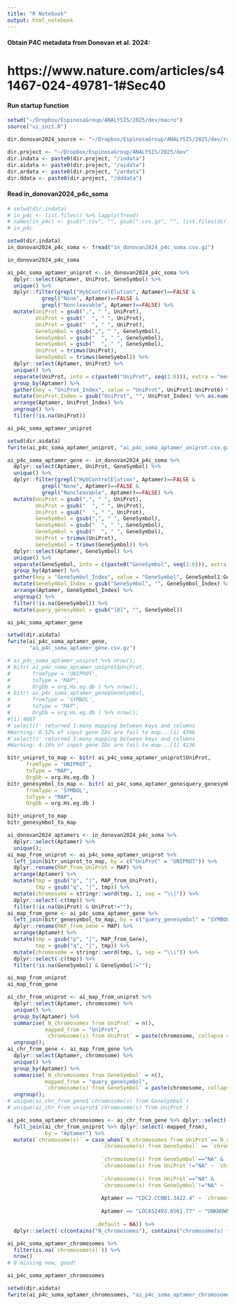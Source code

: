 ```yaml
---
title: "R Notebook"
output: html_notebook
---
```


#### Obtain P4C metadata from Donovan et al. 2024:
# https://www.nature.com/articles/s41467-024-49781-1#Sec40

#### Run startup function
```r
setwd("~/Dropbox/EspinosaGroup/ANALYSIS/2025/dev/macro")
source("ui_init.R")
```

```r
dir.donovan2024_source <- "~/Dropbox/EspinosaGroup/ANALYSIS/2025/dev/rawdata/Donovan2024_syn31481952.5"

dir.project <- "~/Dropbox/EspinosaGroup/ANALYSIS/2025/dev"
dir.indata <- paste0(dir.project, "/indata")
dir.aidata <- paste0(dir.project, "/aidata")
dir.ardata <- paste0(dir.project, "/ardata")
dir.ddata <- paste0(dir.project, "/dddata")
```

#### Read in_donovan2024_p4c_soma
```r
# setwd(dir.indata)
# in_p4c <- list.files() %>% lapply(fread)
# names(in_p4c) <- gsub(".csv", "", gsub(".csv.gz", "", list.files(dir.indata)))
# in_p4c

setwd(dir.indata)
in_donovan2024_p4c_soma <- fread("in_donovan2024_p4c_soma.csv.gz")

in_donovan2024_p4c_soma
```

```r
ai_p4c_soma_aptamer_uniprot <- in_donovan2024_p4c_soma %>%
  dplyr::select(Aptamer, UniProt, GeneSymbol) %>%
  unique() %>%
  dplyr::filter(grepl("HybControlElution", Aptamer)==FALSE &
           grepl("None", Aptamer)==FALSE &
           grepl("Noncleavable", Aptamer)==FALSE) %>%
  mutate(UniProt = gsub(",", " ", UniProt),
         UniProt = gsub("  ", " ", UniProt),
         UniProt = gsub("  ", " ", UniProt),
         GeneSymbol = gsub(",", " ", GeneSymbol),
         GeneSymbol = gsub("  ", " ", GeneSymbol),
         GeneSymbol = gsub("  ", " ", GeneSymbol),
         UniProt = trimws(UniProt),
         GeneSymbol = trimws(GeneSymbol)) %>%
  dplyr::select(Aptamer, UniProt) %>%
  unique() %>%
  separate(UniProt, into = c(paste0("UniProt", seq(1:6))), extra = "merge", remove = TRUE) %>%
  group_by(Aptamer) %>%
  gather(key = "UniProt_Index", value = "UniProt", UniProt1:UniProt6) %>%
  mutate(UniProt_Index = gsub("UniProt", "", UniProt_Index) %>% as.numeric()) %>%
  arrange(Aptamer, UniProt_Index) %>%
  ungroup() %>%
  filter(!is.na(UniProt))

ai_p4c_soma_aptamer_uniprot

setwd(dir.aidata)
fwrite(ai_p4c_soma_aptamer_uniprot, "ai_p4c_soma_aptamer_uniprot.csv.gz")
```

```r
ai_p4c_soma_aptamer_gene <- in_donovan2024_p4c_soma %>%
  dplyr::select(Aptamer, UniProt, GeneSymbol) %>%
  unique() %>%
  dplyr::filter(grepl("HybControlElution", Aptamer)==FALSE &
           grepl("None", Aptamer)==FALSE &
           grepl("Noncleavable", Aptamer)==FALSE) %>%
  mutate(UniProt = gsub(",", " ", UniProt),
         UniProt = gsub("  ", " ", UniProt),
         UniProt = gsub("  ", " ", UniProt),
         GeneSymbol = gsub(",", " ", GeneSymbol),
         GeneSymbol = gsub("  ", " ", GeneSymbol),
         GeneSymbol = gsub("  ", " ", GeneSymbol),
         UniProt = trimws(UniProt),
         GeneSymbol = trimws(GeneSymbol)) %>%
  dplyr::select(Aptamer, GeneSymbol) %>%
  unique() %>%
  separate(GeneSymbol, into = c(paste0("GeneSymbol", seq(1:6))), extra = "merge", remove = TRUE) %>%
  group_by(Aptamer) %>%
  gather(key = "GeneSymbol_Index", value = "GeneSymbol", GeneSymbol1:GeneSymbol6) %>%
  mutate(GeneSymbol_Index = gsub("GeneSymbol", "", GeneSymbol_Index) %>% as.numeric()) %>%
  arrange(Aptamer, GeneSymbol_Index) %>%
  ungroup() %>%
  filter(!is.na(GeneSymbol)) %>%
  mutate(query_genesymbol = gsub("[@]", "", GeneSymbol))

ai_p4c_soma_aptamer_gene

setwd(dir.aidata)
fwrite(ai_p4c_soma_aptamer_gene,
       "ai_p4c_soma_aptamer_gene.csv.gz")
```

```r
# ai_p4c_soma_aptamer_uniprot %>% nrow();
# bitr( ai_p4c_soma_aptamer_uniprot$UniProt,
#       fromType = 'UNIPROT',
#       toType = "MAP",
#       OrgDb = org.Hs.eg.db ) %>% nrow();
# bitr( ai_p4c_soma_aptamer_gene$GeneSymbol,
#       fromType = 'SYMBOL',
#       toType = "MAP",
#       OrgDb = org.Hs.eg.db ) %>% nrow();
#[1] 4667
#'select()' returned 1:many mapping between keys and columns
#Warning: 0.52% of input gene IDs are fail to map...[1] 4396
#'select()' returned 1:many mapping between keys and columns
#Warning: 4.16% of input gene IDs are fail to map...[1] 4236

bitr_uniprot_to_map <- bitr( ai_p4c_soma_aptamer_uniprot$UniProt,
      fromType = 'UNIPROT',
      toType = "MAP",
      OrgDb = org.Hs.eg.db )
bitr_genesymbol_to_map <- bitr( ai_p4c_soma_aptamer_gene$query_genesymbol,
      fromType = 'SYMBOL',
      toType = "MAP",
      OrgDb = org.Hs.eg.db )

bitr_uniprot_to_map
bitr_genesymbol_to_map

ai_donovan2024_aptamers <- in_donovan2024_p4c_soma %>%
  dplyr::select(Aptamer) %>%
  unique();
ai_map_from_uniprot <- ai_p4c_soma_aptamer_uniprot %>%
  left_join(bitr_uniprot_to_map, by = c("UniProt" = "UNIPROT")) %>%
  dplyr::rename(MAP_from_UniProt = MAP) %>%
  arrange(Aptamer) %>%
  mutate(tmp = gsub("p", "|", MAP_from_UniProt),
         tmp = gsub("q", "|", tmp)) %>%
  mutate(chromosome = stringr::word(tmp, 1, sep = "\\|")) %>%
  dplyr::select(-c(tmp)) %>%
  filter(!is.na(UniProt) & UniProt!="");
ai_map_from_gene <- ai_p4c_soma_aptamer_gene %>%
  left_join(bitr_genesymbol_to_map, by = c("query_genesymbol" = "SYMBOL")) %>%
  dplyr::rename(MAP_from_Gene = MAP) %>%
  arrange(Aptamer) %>%
  mutate(tmp = gsub("p", "|", MAP_from_Gene),
         tmp = gsub("q", "|", tmp)) %>%
  mutate(chromosome = stringr::word(tmp, 1, sep = "\\|")) %>%
  dplyr::select(-c(tmp)) %>%
  filter(!is.na(GeneSymbol) & GeneSymbol!="");

ai_map_from_uniprot
ai_map_from_gene

ai_chr_from_uniprot <- ai_map_from_uniprot %>%
  dplyr::select(Aptamer, chromosome) %>%
  unique() %>%
  group_by(Aptamer) %>%
  summarise(`N_chromosomes from UniProt` = n(),
            mapped_from = "UniProt",
            `chromosome(s) from UniProt` = paste(chromosome, collapse = "|")) %>%
  ungroup();
ai_chr_from_gene <- ai_map_from_gene %>%
  dplyr::select(Aptamer, chromosome) %>%
  unique() %>%
  group_by(Aptamer) %>%
  summarise(`N_chromosomes from GeneSymbol` = n(),
            mapped_from = "query_genesymbol",
            `chromosome(s) from GeneSymbol` = paste(chromosome, collapse = "|")) %>%
  ungroup();
# unique(ai_chr_from_gene$`chromosome(s) from GeneSymbol`)
# unique(ai_chr_from_uniprot$`chromosome(s) from UniProt`)

ai_p4c_soma_aptamer_chromosomes <- ai_chr_from_gene %>% dplyr::select(-mapped_from) %>%
  full_join(ai_chr_from_uniprot %>% dplyr::select(-mapped_from),
            by = "Aptamer") %>%
  mutate(`chromosome(s)` = case_when(`N_chromosomes from UniProt`==`N_chromosomes from GeneSymbol` & 
                              `chromosome(s) from GeneSymbol` == `chromosome(s) from UniProt` ~ `chromosome(s) from UniProt`,
                            
                              `chromosome(s) from GeneSymbol`=="NA" & 
                              `chromosome(s) from UniProt`!="NA" ~ `chromosome(s) from UniProt`,
                              
                              `chromosome(s) from UniProt`=="NA" & 
                              `chromosome(s) from GeneSymbol`!="NA" ~ `chromosome(s) from GeneSymbol`,
                              
                              Aptamer == "CDC2.CCNB1.3422.4" ~ `chromosome(s) from UniProt`,
                              
                              Aptamer == "LOC652493.6561.77" ~ "UNKNOWN", 
                            
                            .default = NA)) %>%
  dplyr::select(-c(contains("N_chromosomes"), contains("chromosome(s) from")));

ai_p4c_soma_aptamer_chromosomes %>%
  filter(is.na(`chromosome(s)`)) %>%
  nrow()
# 0 missing now, good!

ai_p4c_soma_aptamer_chromosomes

setwd(dir.aidata)
fwrite(ai_p4c_soma_aptamer_chromosomes, "ai_p4c_soma_aptamer_chromosomes.csv.gz")
```
